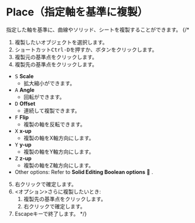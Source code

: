 

# Place（指定軸を基準に複製）

<Reference shortcut="Ctrl-D" command="Place" button="コマンドバー左" />

指定した軸を基準に、曲線やソリッド、シートを複製することができます。
{/* 
1. 複製したいオブジェクトを選択します。
2. ショートカット<kbd>Ctrl-D</kbd>を押すか、ボタンをクリックします。
3. 複製元の基準点をクリックします。
4. 複製先の基準点をクリックします。
- <kbd>S</kbd> **Scale**
   - 拡大縮小ができます。
- <kbd>A</kbd> **Angle**
   - 回転ができます。
- <kbd>D</kbd> **Offset**
   - 連続して複製できます。
- <kbd>F</kbd> **Flip**
   - 複製の軸を反転できます。
- <kbd>X</kbd> **x-up**
   - 複製の軸をX軸方向にします。
- <kbd>Y</kbd> **y-up**
  - 複製の軸をY軸方向にします。
- <kbd>Z</kbd> **z-up**
   - 複製の軸をZ軸方向にします。
- Other options: Refer to **Solid Editing Boolean options** 🚧 .
5. 右クリックで確定します。
6. \<オプション\>さらに複製したいとき:
   1. 複製先の基準点をクリックします。
   2. 右クリックで確定します。
7. Escapeキーで終了します。 */}


